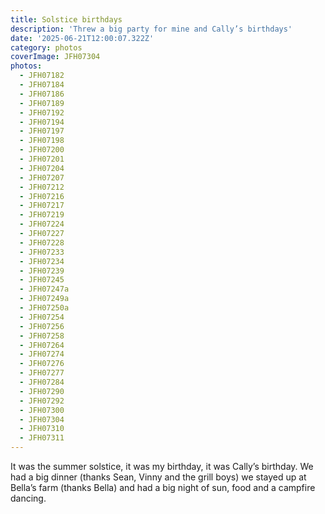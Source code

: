 ```yaml
---
title: Solstice birthdays
description: 'Threw a big party for mine and Cally’s birthdays'
date: '2025-06-21T12:00:07.322Z'
category: photos
coverImage: JFH07304
photos:
  - JFH07182
  - JFH07184
  - JFH07186
  - JFH07189
  - JFH07192
  - JFH07194
  - JFH07197
  - JFH07198
  - JFH07200
  - JFH07201
  - JFH07204
  - JFH07207
  - JFH07212
  - JFH07216
  - JFH07217
  - JFH07219
  - JFH07224
  - JFH07227
  - JFH07228
  - JFH07233
  - JFH07234
  - JFH07239
  - JFH07245
  - JFH07247a
  - JFH07249a
  - JFH07250a
  - JFH07254
  - JFH07256
  - JFH07258
  - JFH07264
  - JFH07274
  - JFH07276
  - JFH07277
  - JFH07284
  - JFH07290
  - JFH07292
  - JFH07300
  - JFH07304
  - JFH07310
  - JFH07311
---
```


It was the summer solstice, it was my birthday, it was Cally’s birthday. We had a big dinner (thanks Sean, Vinny and the grill boys) we stayed up at Bella’s farm (thanks Bella) and had a big night of sun, food and a campfire dancing.
